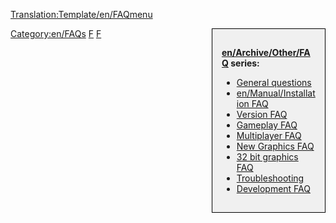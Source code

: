[[Translation:Template/en/FAQmenu]]
<noinclude></noinclude><div style="float:right;width:150px;border:1px solid black;background:#F0F0F0;padding:15px;-moz-border-radius:5px;">
<span style="font-weight:bold">[[en/Archive/Other/FAQ]] series:</span>

* [[en/Manual/FAQ general questions|General questions]]
* [[en/Manual/Installation FAQ]]
* [[en/Archive/Other/FAQ OpenTTD versions|Version FAQ]]
* [[en/Manual/FAQ gameplay|Gameplay FAQ]]
* [[en/Manual/FAQ multiplayer|Multiplayer FAQ]]
* [[en/Manual/NewGRF FAQ|New Graphics FAQ]]
* [[en/Archive/Old 32bpp/FAQ 32 bit graphics|32 bit graphics FAQ]]
* [[en/Manual/FAQ troubleshooting|Troubleshooting]]
* [[en/Development/FAQ development|Development FAQ]]
</div>
<includeonly>[[Category:en/FAQs]]</includeonly><noinclude>

[[Category:en/Templates|F]][[Category:en/Navigation|F]]
</noinclude>